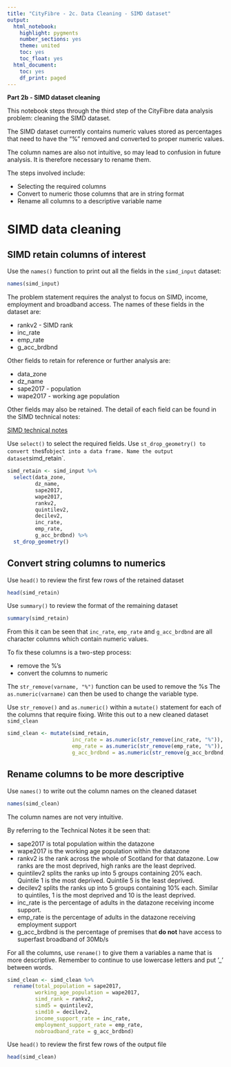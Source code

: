 ```yaml
---
title: "CityFibre - 2c. Data Cleaning - SIMD dataset"
output:
  html_notebook:
    highlight: pygments
    number_sections: yes
    theme: united
    toc: yes
    toc_float: yes
  html_document:
    toc: yes
    df_print: paged
---
```


<div class="alert alert-block alert-success">

**Part 2b - SIMD dataset cleaning**

This notebook steps through the third step of the CityFibre data analysis problem: cleaning the SIMD dataset.

The SIMD dataset currently contains numeric values stored as percentages that need to have the "%" removed and converted to proper numeric values.

The column names are also not intuitive, so may lead to confusion in future analysis. It is therefore necessary to rename them.

The steps involved include: 

* Selecting the required columns
* Convert to numeric those columns that are in string format
* Rename all columns to a descriptive variable name

</div>

# SIMD data cleaning

## SIMD retain columns of interest

Use the `names()` function to print out all the fields in the `simd_input` dataset:
```r
names(simd_input)
```

<div class="alert alter-block alert-info">

The problem statement requires the analyst to focus on SIMD, income, employment and broadband access.
The names of these fields in the dataset are:

* rankv2 - SIMD rank
* inc_rate
* emp_rate
* g_acc_brdbnd

Other fields to retain for reference or further analysis are:

* data_zone
* dz_name
* sape2017 - population
* wape2017 - working age population

Other fields may also be retained. The detail of each field can be found in the SIMD technical notes:

[SIMD technical notes](https://www.gov.scot/binaries/content/documents/govscot/publications/statistics/2020/09/simd-2020-technical-notes/documents/simd-2020-technical-notes/simd-2020-technical-notes/govscot%3Adocument/SIMD%2B2020%2Btechnical%2Bnotes.pdf)

</div>

Use `select()` to select the required fields. 
Use `st_drop_geometry() to convert the `sf` object into a data frame.
Name the output dataset `simd_retain`.
```r
simd_retain <- simd_input %>%
  select(data_zone, 
         dz_name, 
         sape2017, 
         wape2017, 
         rankv2, 
         quintilev2, 
         decilev2, 
         inc_rate, 
         emp_rate,
         g_acc_brdbnd) %>%
  st_drop_geometry()
```

## Convert string columns to numerics

Use `head()` to review the first few rows of the retained dataset
```r
head(simd_retain)
```
Use `summary()` to review the format of the remaining dataset
```r
summary(simd_retain)
```
From this it can be seen that `inc_rate`, `emp_rate` and `g_acc_brdbnd` are all character columns which contain numeric values.

<div class="alert alter-block alert-info">

To fix these columns is a two-step process:

* remove the %'s 
* convert the columns to numeric

The `str_remove(varname, "%")` function can be used to remove the %s
The `as.numeric(varname)` can then be used to change the variable type.

</div>

Use `str_remove()` and `as.numeric()` within a `mutate()` statement for each of the columns that require fixing. Write this out to a new cleaned dataset `simd_clean`
```r
simd_clean <- mutate(simd_retain, 
                     inc_rate = as.numeric(str_remove(inc_rate, "%")),
                     emp_rate = as.numeric(str_remove(emp_rate, "%")),
                     g_acc_brdbnd = as.numeric(str_remove(g_acc_brdbnd, "%")))
```

## Rename columns to be more descriptive

Use `names()` to write out the column names on the cleaned dataset
```r
names(simd_clean)
```

<div class="alert alter-block alert-info">

The column names are not very intuitive.

By referring to the Technical Notes it be seen that:

* sape2017 is total population within the datazone
* wape2017 is the working age population within the datazone
* rankv2 is the rank across the whole of Scotland for that datazone. Low ranks are the most deprived, high ranks are the least deprived.
* quintilev2 splits the ranks up into 5 groups containing 20% each. Quintile 1 is the most deprived. Quintile 5 is the least deprived.
* decilev2 splits the ranks up into 5 groups containing 10% each. Similar to quintiles, 1 is the most deprived and 10 is the least deprived.
* inc_rate is the percentage of adults in the datazone receiving income support.
* emp_rate is the percentage of adults in the datazone receiving employment support
* g_acc_brdbnd is the percentage of premises that **do not** have access to superfast broadband of 30Mb/s

</div>

For all the columns, use `rename()` to give them a variables a name that is more descriptive.
Remember to continue to use lowercase letters and put '_' between words.
```r
simd_clean <- simd_clean %>%
  rename(total_population = sape2017,
         working_age_population = wape2017,
         simd_rank = rankv2,
         simd5 = quintilev2,
         simd10 = decilev2,
         income_support_rate = inc_rate,
         employment_support_rate = emp_rate,
         nobroadband_rate = g_acc_brdbnd)
```

Use `head()` to review the first few rows of the output file
```r
head(simd_clean)
```

